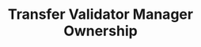 ---
title: Transfer Validator Manager Ownership
description: Transfer the ownership of the Validator Manager to the Staking Manager.
updated: 2025-03-22
authors: [owenwahlgren]
icon: UserPlus
---